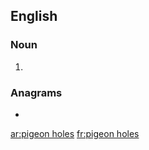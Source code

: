 {{also|pigeonholes|pigeon-holes}}
==English==

===Noun===
{{head|en|noun plural form}}

# {{plural of|pigeon hole|lang=en}}

===Anagrams===
* {{l|en|phenologies}}

[[ar:pigeon holes]]
[[fr:pigeon holes]]